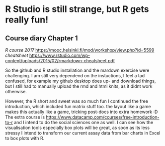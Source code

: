 
# R Studio is still strange, but R gets really fun!

## Course diary Chapter 1

*R course 2017*
<https://mooc.helsinki.fi/mod/workshop/view.php?id=5599>
*cheatsheet*  <https://www.rstudio.com/wp-content/uploads/2015/02/rmarkdown-cheatsheet.pdf>

So the github and R studio installation and the mardown exercise were challenging. I am still very dependend on the instuctions, I feel a tad confused, for example my github desktop does up- and download things, but I still had to manually upload the rmd and html knits, as it didnt work otherwise.

However, the R short and sweet was so much fun I continued the free introduction, which included fun matrix stuff too. the layout like a game makes this actually like a game, tricking post-docs into extra homework :D
The extra course is <https://www.datacamp.com/courses/free-introduction-to-r> and I intend to do the social sciences one as well. I can see how the visualisation tools especially box plots will be great, as soon as its less stressy I intend to transform our current assay data from bar charts in Excel to box plots with R. 